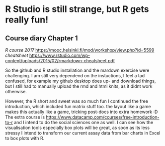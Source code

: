 
# R Studio is still strange, but R gets really fun!

## Course diary Chapter 1

*R course 2017*
<https://mooc.helsinki.fi/mod/workshop/view.php?id=5599>
*cheatsheet*  <https://www.rstudio.com/wp-content/uploads/2015/02/rmarkdown-cheatsheet.pdf>

So the github and R studio installation and the mardown exercise were challenging. I am still very dependend on the instuctions, I feel a tad confused, for example my github desktop does up- and download things, but I still had to manually upload the rmd and html knits, as it didnt work otherwise.

However, the R short and sweet was so much fun I continued the free introduction, which included fun matrix stuff too. the layout like a game makes this actually like a game, tricking post-docs into extra homework :D
The extra course is <https://www.datacamp.com/courses/free-introduction-to-r> and I intend to do the social sciences one as well. I can see how the visualisation tools especially box plots will be great, as soon as its less stressy I intend to transform our current assay data from bar charts in Excel to box plots with R. 